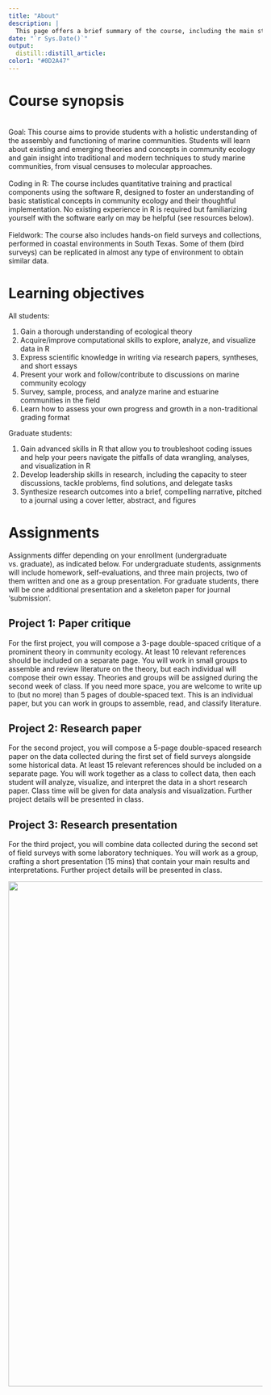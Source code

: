 ```yaml
---
title: "About"
description: |
  This page offers a brief summary of the course, including the main structural elements, learning objectives, and assignments.
date: "`r Sys.Date()`"
output:
  distill::distill_article:
color1: "#0D2A47"
---
```

# Course synopsis
<br>
Goal: This course aims to provide students with a holistic understanding of the assembly and functioning of marine communities. Students will learn about existing and emerging theories and concepts in community ecology and gain insight into traditional and modern techniques to study marine communities, from visual censuses to molecular approaches.
<br>
<br>
Coding in R: The course includes quantitative training and practical components using the software R, designed to foster an understanding of basic statistical concepts in community ecology and their thoughtful implementation. No existing experience in R is required but familiarizing yourself with the software early on may be helpful (see resources below).
<br>
<br>
Fieldwork: The course also includes hands-on field surveys and collections, performed in coastal environments in South Texas. Some of them (bird surveys) can be replicated in almost any type of environment to obtain similar data. 

# Learning objectives

All students: 

1)	Gain a thorough understanding of ecological theory
2)	Acquire/improve computational skills to explore, analyze, and visualize data in R
3)	Express scientific knowledge in writing via research papers, syntheses, and short essays
4)	Present your work and follow/contribute to discussions on marine community ecology
5)	Survey, sample, process, and analyze marine and estuarine communities in the field
6)	Learn how to assess your own progress and growth in a non-traditional grading format 

Graduate students:

1)	Gain advanced skills in R that allow you to troubleshoot coding issues and help your peers navigate the pitfalls of data wrangling, analyses, and visualization in R
2)	Develop leadership skills in research, including the capacity to steer discussions, tackle problems, find solutions, and delegate tasks 
3)	Synthesize research outcomes into a brief, compelling narrative, pitched to a journal using a cover letter, abstract, and figures

# Assignments

Assignments differ depending on your enrollment (undergraduate vs. graduate), as indicated below. For undergraduate students, assignments will include homework, self-evaluations, and three main projects, two of them written and one as a group presentation. For graduate students, there will be one additional presentation and a skeleton paper for journal ‘submission’. 

## Project 1: Paper critique

For the first project, you will compose a 3-page double-spaced critique of a prominent theory in community ecology. At least 10 relevant references should be included on a separate page. You will work in small groups to assemble and review literature on the theory, but each individual will compose their own essay. Theories and groups will be assigned during the second week of class. If you need more space, you are welcome to write up to (but no more) than 5 pages of double-spaced text. This is an individual paper, but you can work in groups to assemble, read, and classify literature.

## Project 2: Research paper

For the second project, you will compose a 5-page double-spaced research paper on the data collected during the first set of field surveys alongside some historical data. At least 15 relevant references should be included on a separate page. You will work together as a class to collect data, then each student will analyze, visualize, and interpret the data in a short research paper. Class time will be given for data analysis and visualization. Further project details will be presented in class.

## Project 3: Research presentation

For the third project, you will combine data collected during the second set of field surveys with some laboratory techniques. You will work as a group, crafting a short presentation (15 mins) that contain your main results and interpretations. Further project details will be presented in class. 

<img align="center" src="images/IMG_4622.jpg" width="1000">
